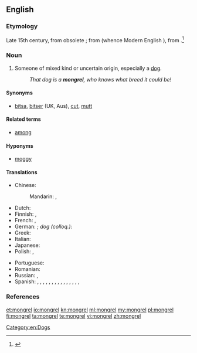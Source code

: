 ==English==

===Etymology===
Late 15th century, from obsolete {{term|mong||mixture|lang=en}}{{suffix||rel|t2=(pejorative)}}; from {{etyl|ang}} {{term|gemong||mingling}} (whence Modern English {{term|among|lang=en}}), from {{proto|Germanic|mang-|mix}}.<ref>{{R:Online Etymology Dictionary}}</ref>

===Noun===
{{en-noun}}

# Someone of mixed kind or uncertain origin, especially a [[dog]].
#: ''That dog is a '''mongrel''', who knows what breed it could be!''

====Synonyms====
* [[bitsa]], [[bitser]] (UK, Aus), [[cut]], [[mutt]]

====Related terms====
* [[among]]

====Hyponyms====
* [[moggy]] {{qualifier|of a cat}}<!-- Apparently not an abbreviation; see etymology there -->

====Translations====
{{trans-top|someone of mixed kind}}
* Chinese:
*: Mandarin: {{t|zh|雜種|sc=Hani}}, {{t|zh|杂种|tr=zázhǒng|sc=Hani}}
* Dutch: {{t+|nl|bastaard|m}}
* Finnish: {{t+|fi|rakki}}, {{t+|fi|piski}}
* French: {{t+|fr|bâtard|m}}, {{t|fr|corniaud|m}}
* German: {{t|de|Mischling|m}}; ''dog (colloq.):'' {{t|de|Promenadenmischung|f}}
* Greek: {{t|el|μιξογενής|m|f|tr=mixoyenís|sc=Grek}}
* Italian: {{t+|it|bastardo|m}}
* Japanese: {{t|ja|雑種|tr=ざっしゅ, zasshu|sc=Jpan}}
* Polish: {{t|pl|kundel|m}}, {{t|pl|mieszaniec|m}}
{{trans-mid}}
* Portuguese: {{t+|pt|vira-lata|m}}
* Romanian: {{t|ro|corcitură}}
* Russian: {{t|ru|дворняга|f|tr=dvornjága|sc=Cyrl}}, {{t|ru|дворняжка|f|tr=dvornjážka|sc=Cyrl}}
* Spanish: {{qualifier|mongrel dog}} {{t+|es|perro callejero|m}}, {{t+|es|perro mestizo|m}}, {{t+|es|cacri|m}} {{qualifier|Venezuela}}, {{t+|es|comecuandohay|m}} {{qualifier|Nicaragua - also written and pronounced 'comecuanduay'}}, {{t+|es|chucho|m}} {{qualifier|Spain}}, {{t+|es|chumino|m}} {{qualifier|Guatemala}}, {{t+|es|chusco|m}}{{qualifier|Peru}}, {{t+|es|gozque|m}}{{qualifier|Colombia}}, {{t+|es|mil leches|m}} {{qualifier|Spain}}, {{t+|es|perro aguacatero|m}} {{qualifier|El Salvador|Honduras}}, {{t+|es|perro criollo|m}} {{qualifier|Panama}}, {{t-|es|PP|m}} {{qualifier|Argentina - pronounced 'pe pe'}}, {{t+|es|quiltro|m}} {{qualifier|Bolivia|Chile}},  {{t-|es|sato|m}} {{qualifier|Cuba|Puerto Rico}}, {{t+|es|tinaquero|m}} {{qualifier|Panama}}, {{t+|es|zaguate|m}} {{qualifier|Costa Rica}}
{{trans-bottom}}

===References===
<references/>

[[Category:en:Dogs]]

[[et:mongrel]]
[[io:mongrel]]
[[kn:mongrel]]
[[ml:mongrel]]
[[my:mongrel]]
[[pl:mongrel]]
[[fi:mongrel]]
[[ta:mongrel]]
[[te:mongrel]]
[[vi:mongrel]]
[[zh:mongrel]]